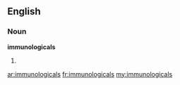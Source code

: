 ==English==

===Noun===
'''immunologicals'''

# {{plural of|[[immunological]]}}

[[ar:immunologicals]]
[[fr:immunologicals]]
[[my:immunologicals]]